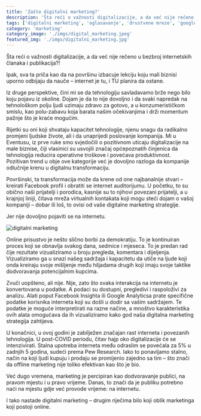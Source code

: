 ```yaml
---
title: 'Zašto digitalni marketing?'
description: 'Šta reći o važnosti digitalizacije, a da već nije rečeno u bezbroj internetskih članaka i publikacija?!'
tags: ['digitalni marketing', 'oglasavanje', 'drustvene mreze', 'google oglasavanje']
category: 'marketing'
category_image: './imgs/digital_marketing.jpeg'
featured_img: './imgs/digitalni_marketing.jpg'
---
```


<PostContainer>
<Container>
<Prose>

<PostHeadCategory image={props.data.mdx.frontmatter.category_image} alt={props.data.mdx.frontmatter.category} title={props.data.mdx.frontmatter.category} time={props.data.mdx.fields.timeToRead.minutes} />

Šta reći o važnosti digitalizacije, a da već nije rečeno u bezbroj internetskih članaka i publikacija?!

Ipak, sva ta priča kao da na površinu izbacuje lekciju koju mali biznisi uporno odbijaju da nauče – internet je tu, i TU planira da ostane.

Iz druge perspektive, čini mi se da tehnologiju savladavamo brže nego bilo koju pojavu iz okoline. Dojam je da to nije dovoljno i da svaki napredak na tehnološkom polju ljudi uzimaju zdravo za gotovo, a u konzumerističkom smislu, kao polu-zabavu koja barata našim očekivanjima i drži momentum pažnje što je kraće mogućim.

Rijetki su oni koji shvataju kapacitet tehnologije, njenu snagu da radikalno promjeni ljudske živote, ali i da unaprijedi poslovanje kompanija. Mi u Eventusu, iz prve ruke smo svjedočili o pozitivnom uticaju digitalizacije na male biznise, čiji vlasinici su usvojili značaj općepoznatih činjenica da tehnologija reducira operativne troškove i povećava produktivnost. Pozitivan trend u obje ove kategorije već je dovoljno razloga da kompanije odlučnije krenu u digitalnu transformaciju.

Površinski, ta transformacija može da krene od one najbanalnije stvari – kreirati Facebook profil i obratiti se internet auditorijumu. U početku, to su obično naši prijatelji i porodica, kasnije su to njihovi povezani prijatelji, a u krajnjoj liniji, čitava mreža virtualnih kontakata koji mogu steći dojam o vašoj kompaniji – dobar ili loš, to ovisi od vaše digitalne marketing strategije.

Jer nije dovoljno pojaviti se na internetu.

![digitalni marketing](./imgs/digitalni_marketing.jpg)

Online prisustvo je nešto slično borbi za demokratiju. To je kontinuiran proces koji se obnavlja svakog dana, sedmice i mjeseca. To je predan rad čije rezultate vizualiziramo u broju pregleda, komentara i dijeljenja. Vizualiziramo ga u snazi našeg sadržaja i kapacitetu da utiče na ljude koji onda kreiraju svoje mišljenje među hiljadama drugih koji imaju svoje taktike dodvoravanja potencijalnim kupcima.

Zvuči uopšteno, ali nije. Nije, zato što svaka interakcija na internetu je konvertovana u podatke. A podaci su dostupni, pregledivi i raspoloživi za analizu. Alati poput Facebook Insighta ili Google Analyticsa prate specifične podatke korisnika interneta koji su došli u dodir sa vašim sadržajem. Te podatke je moguće interpretirati na razne načine, a mnoštvo karakteristika ovih alata omogućava da ih vizualiziramo kako god naša digitalna marketing strategija zahtijeva.

U konačnici, u ovoj godini je zabilježen značajan rast interneta i povezanih tehnologija. U post-COVID periodu, čitav hajp oko digitalizacije će se intenzivirati. Stalna upotreba interneta među odraslim se povećala za 5% u zadnjih 5 godina, sudeći prema Pew Research. Iako to ponavljamo stalno, način na koji ljudi kupuju i prodaju se promijenio zajedno sa tim – što znači da offline marketing nije toliko efektivan kao što je bio.

Već dugo vremena, marketing je percipiran kao dodvoravanje publici, na pravom mjestu i u pravo vrijeme. Danas, to znači da je publiku potrebno naći na mjestu gdje već provode vrijeme: na internetu.

I tako nastade digitalni marketing – drugim riječima bilo koji oblik marketinga koji postoji online.

<PostTags tags={props.data.mdx.frontmatter.tags}/>

</Prose>
</Container>
</PostContainer>


